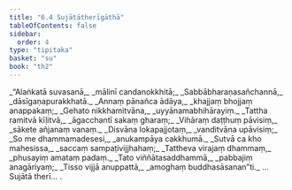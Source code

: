 ```yaml
---
title: "6.4 Sujātātherīgāthā"
tableOfContents: false
sidebar:
  order: 4
type: "tipitaka"
basket: "su"
book: "th2"
---
```



<DynamicBreadcrumb />

<Division number="145" book="th2">

<Paragraph number="203" type="verses" book="th2">
_“Alaṅkatā suvasanā,_  
_mālinī candanokkhitā;_  
_Sabbābharaṇasañchannā,_  
_dāsīgaṇapurakkhatā._  

</Paragraph>

</Division>
<Division number="146" book="th2">

<Paragraph number="204" type="verses" book="th2">
_Annaṃ pānañca ādāya,_  
_khajjaṃ bhojjaṃ anappakaṃ;_  
_Gehato nikkhamitvāna,_  
_uyyānamabhihārayiṃ._  

</Paragraph>

</Division>
<Division number="147" book="th2">

<Paragraph number="205" type="verses" book="th2">
_Tattha ramitvā kīḷitvā,_  
_āgacchantī sakaṃ gharaṃ;_  
_Vihāraṃ daṭṭhuṃ pāvisiṃ,_  
_sākete añjanaṃ vanaṃ._  

</Paragraph>

</Division>
<Division number="148" book="th2">

<Paragraph number="206" type="verses" book="th2">
_Disvāna lokapajjotaṃ,_  
_vanditvāna upāvisiṃ;_  
_So me dhammamadesesi,_  
_anukampāya cakkhumā._  

</Paragraph>

</Division>
<Division number="149" book="th2">

<Paragraph number="207" type="verses" book="th2">
_Sutvā ca kho mahesissa,_  
_saccaṃ sampaṭivijjhahaṃ;_  
_Tattheva virajaṃ dhammaṃ,_  
_phusayiṃ amataṃ padaṃ._  

</Paragraph>

</Division>
<Division number="150" book="th2">

<Paragraph number="208" type="verses" book="th2">
_Tato viññātasaddhammā,_  
_pabbajiṃ anagāriyaṃ;_  
_Tisso vijjā anuppattā,_  
_amoghaṃ buddhasāsanan”ti._  


</Paragraph>
</Division>

<Paragraph number="209" type="center" book="th2">
…  Sujātā therī… .
</Paragraph>